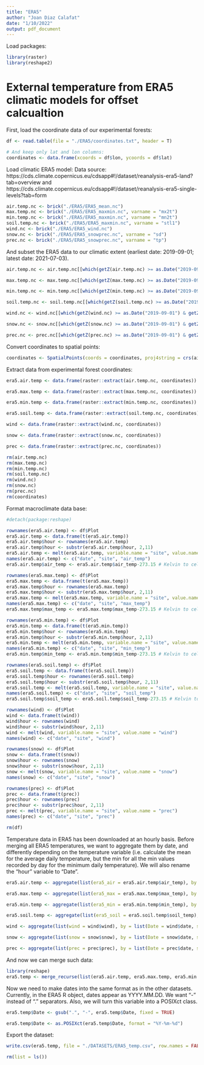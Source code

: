 ```yaml
---
title: "ERA5"
author: "Joan Diaz Calafat"
date: "1/10/2022"
output: pdf_document
---
```


Load packages:

```r
library(raster)
library(reshape2)
```

# External temperature from ERA5 climatic models for offset calcualtion

First, load the coordinate data of our experimental forests:

```r
df <- read.table(file = "./ERA5/coordinates.txt", header = T)

# And keep only lat and lon columns:
coordinates <- data.frame(xcoords = df$lon, ycoords = df$lat)
```

Load climatic ERA5 model:
Data source: https://cds.climate.copernicus.eu/cdsapp#!/dataset/reanalysis-era5-land?tab=overview and https://cds.climate.copernicus.eu/cdsapp#!/dataset/reanalysis-era5-single-levels?tab=form

```r
air.temp.nc <- brick("./ERA5/ERA5_mean.nc")
max.temp.nc <- brick("./ERA5/ERA5_maxmin.nc", varname = "mx2t")
min.temp.nc <- brick("./ERA5/ERA5_maxmin.nc", varname = "mn2t")
soil.temp.nc <- brick("./ERA5/ERA5_maxmin.nc", varname = "stl1")
wind.nc <- brick("./ERA5/ERA5_wind.nc")
snow.nc <- brick("./ERA5/ERA5_snowprec.nc", varname = "sd")
prec.nc <- brick("./ERA5/ERA5_snowprec.nc", varname = "tp")
```
And subset the ERA5 data to our climatic extent (earliest date: 2019-09-01; latest date: 2021-07-03).

```r
air.temp.nc <- air.temp.nc[[which(getZ(air.temp.nc) >= as.Date("2019-09-01") & getZ(air.temp.nc) <= as.Date("2021-07-03"))]]

max.temp.nc <- max.temp.nc[[which(getZ(max.temp.nc) >= as.Date("2019-09-01") & getZ(max.temp.nc) <= as.Date("2021-07-03"))]]

min.temp.nc <- min.temp.nc[[which(getZ(min.temp.nc) >= as.Date("2019-09-01") & getZ(min.temp.nc) <= as.Date("2021-07-03"))]]

soil.temp.nc <- soil.temp.nc[[which(getZ(soil.temp.nc) >= as.Date("2019-09-01") & getZ(soil.temp.nc) <= as.Date("2021-07-03"))]]

wind.nc <- wind.nc[[which(getZ(wind.nc) >= as.Date("2019-09-01") & getZ(wind.nc) <= as.Date("2021-07-03"))]]

snow.nc <- snow.nc[[which(getZ(snow.nc) >= as.Date("2019-09-01") & getZ(snow.nc) <= as.Date("2021-07-03"))]]

prec.nc <- prec.nc[[which(getZ(prec.nc) >= as.Date("2019-09-01") & getZ(prec.nc) <= as.Date("2021-07-03"))]]
```

Convert coordinates to spatial points: 

```r
coordinates <- SpatialPoints(coords = coordinates, proj4string = crs(air.temp.nc))
```

Extract data from experimental forest coordinates:

```r
era5.air.temp <- data.frame(raster::extract(air.temp.nc, coordinates))

era5.max.temp <- data.frame(raster::extract(max.temp.nc, coordinates))

era5.min.temp <- data.frame(raster::extract(min.temp.nc, coordinates))

era5.soil.temp <- data.frame(raster::extract(soil.temp.nc, coordinates))

wind <- data.frame(raster::extract(wind.nc, coordinates))

snow <- data.frame(raster::extract(snow.nc, coordinates))

prec <- data.frame(raster::extract(prec.nc, coordinates))

rm(air.temp.nc)
rm(max.temp.nc)
rm(min.temp.nc)
rm(soil.temp.nc)
rm(wind.nc)
rm(snow.nc)
rm(prec.nc)
rm(coordinates)
```

Format macroclimate data base:

```r
#detach(package:reshape)

rownames(era5.air.temp) <- df$Plot
era5.air.temp <- data.frame(t(era5.air.temp))
era5.air.temp$hour <- rownames(era5.air.temp)
era5.air.temp$hour <- substr(era5.air.temp$hour, 2,11)
era5.air.temp <- melt(era5.air.temp, variable.name = "site", value.name = "air_temp")
names(era5.air.temp) <- c("date", "site", "air_temp")
era5.air.temp$air_temp <- era5.air.temp$air_temp-273.15 # Kelvin to celsius

rownames(era5.max.temp) <- df$Plot
era5.max.temp <- data.frame(t(era5.max.temp))
era5.max.temp$hour <- rownames(era5.max.temp)
era5.max.temp$hour <- substr(era5.max.temp$hour, 2,11)
era5.max.temp <- melt(era5.max.temp, variable.name = "site", value.name = "max_temp")
names(era5.max.temp) <- c("date", "site", "max_temp")
era5.max.temp$max_temp <- era5.max.temp$max_temp-273.15 # Kelvin to celsius

rownames(era5.min.temp) <- df$Plot
era5.min.temp <- data.frame(t(era5.min.temp))
era5.min.temp$hour <- rownames(era5.min.temp)
era5.min.temp$hour <- substr(era5.min.temp$hour, 2,11)
era5.min.temp <- melt(era5.min.temp, variable.name = "site", value.name = "min_temp")
names(era5.min.temp) <- c("date", "site", "min_temp")
era5.min.temp$min_temp <- era5.min.temp$min_temp-273.15 # Kelvin to celsius

rownames(era5.soil.temp) <- df$Plot
era5.soil.temp <- data.frame(t(era5.soil.temp))
era5.soil.temp$hour <- rownames(era5.soil.temp)
era5.soil.temp$hour <- substr(era5.soil.temp$hour, 2,11)
era5.soil.temp <- melt(era5.soil.temp, variable.name = "site", value.name = "soil_temp")
names(era5.soil.temp) <- c("date", "site", "soil_temp")
era5.soil.temp$soil_temp <- era5.soil.temp$soil_temp-273.15 # Kelvin to celsius

rownames(wind) <- df$Plot
wind <- data.frame(t(wind))
wind$hour <- rownames(wind)
wind$hour <- substr(wind$hour, 2,11)
wind <- melt(wind, variable.name = "site", value.name = "wind")
names(wind) <- c("date", "site", "wind")

rownames(snow) <- df$Plot
snow <- data.frame(t(snow))
snow$hour <- rownames(snow)
snow$hour <- substr(snow$hour, 2,11)
snow <- melt(snow, variable.name = "site", value.name = "snow")
names(snow) <- c("date", "site", "snow")

rownames(prec) <- df$Plot
prec <- data.frame(t(prec))
prec$hour <- rownames(prec)
prec$hour <- substr(prec$hour, 2,11)
prec <- melt(prec, variable.name = "site", value.name = "prec")
names(prec) <- c("date", "site", "prec")

rm(df)
```

Temperature data in ERA5 has been downloaded at an hourly basis.
Before merging all ERA5 temperatures, we want to aggregate them by date, and differently depending on the temperature variable (i.e. calculate the mean for the average daily temperature, but the min for all the min values recorded by day for the minimum daily temperature). We will also rename the "hour" variable to "Date".

```r
era5.air.temp <- aggregate(list(era5_air = era5.air.temp$air_temp), by = list(Date = era5.air.temp$date, site = era5.air.temp$site), FUN = mean)

era5.max.temp <- aggregate(list(era5_max = era5.max.temp$max_temp), by = list(Date = era5.max.temp$date, site = era5.max.temp$site), FUN = max)

era5.min.temp <- aggregate(list(era5_min = era5.min.temp$min_temp), by = list(Date = era5.min.temp$date, site = era5.min.temp$site), FUN = min)

era5.soil.temp <- aggregate(list(era5_soil = era5.soil.temp$soil_temp), by = list(Date = era5.soil.temp$date, site = era5.soil.temp$site), FUN = mean)

wind <- aggregate(list(wind = wind$wind), by = list(Date = wind$date, site = wind$site), FUN = mean)

snow <- aggregate(list(snow = snow$snow), by = list(Date = snow$date, site = snow$site), FUN = mean)

prec <- aggregate(list(prec = prec$prec), by = list(Date = prec$date, site = prec$site), FUN = mean)
```

And now we can merge such data:

```r
library(reshape)
era5.temp <- merge_recurse(list(era5.air.temp, era5.max.temp, era5.min.temp, era5.soil.temp, wind, snow, prec))
```

Now we need to make dates into the same format as in the other datasets.
Currently, in the ERA5 R object, dates appear as YYYY.MM.DD. We want "-" instead of "." separators. Also, we will turn this variable into a POSIXct class.

```r
era5.temp$Date <- gsub(".", "-", era5.temp$Date, fixed = TRUE)

era5.temp$Date <- as.POSIXct(era5.temp$Date, format = "%Y-%m-%d")
```

Export the dataset:

```r
write.csv(era5.temp, file = "./DATASETS/ERA5_temp.csv", row.names = FALSE, quote = FALSE)

rm(list = ls())
```

